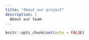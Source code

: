 ```yaml
---
title: "About our project"
description: |
  About our team
---
```


```r
knitr::opts_chunk$set(echo = FALSE)
```

